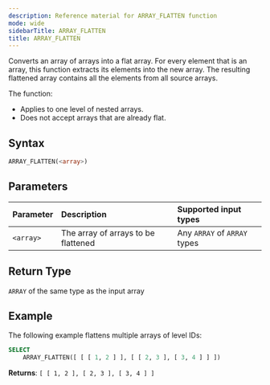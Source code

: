 ```yaml
---
description: Reference material for ARRAY_FLATTEN function
mode: wide
sidebarTitle: ARRAY_FLATTEN
title: ARRAY_FLATTEN
---
```



Converts an array of arrays into a flat array. For every element that is an array, this function extracts its elements into the new array. The resulting flattened array contains all the elements from all source arrays.

The function:

* Applies to one level of nested arrays.
* Does not accept arrays that are already flat.

## Syntax


```sql
ARRAY_FLATTEN(<array>)
```

## Parameters


| Parameter | Description                         |Supported input types |
| :--------- | :----------------------------------- | :---------------------|
| `<array>` | The array of arrays to be flattened | Any `ARRAY` of `ARRAY` types | 

## Return Type
`ARRAY` of the same type as the input array

## Example


The following example flattens multiple arrays of level IDs: 

```sql
SELECT
	ARRAY_FLATTEN([ [ [ 1, 2 ] ], [ [ 2, 3 ], [ 3, 4 ] ] ])
```

**Returns**: `[ [ 1, 2 ], [ 2, 3 ], [ 3, 4 ] ]`

